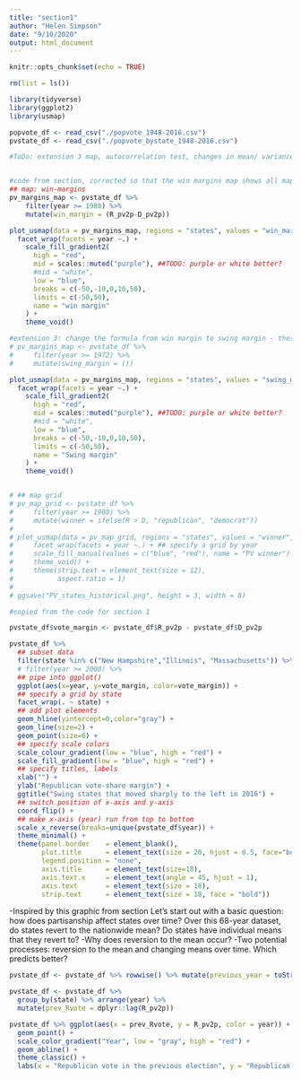 ```yaml
---
title: "section1"
author: "Helen Simpson"
date: "9/10/2020"
output: html_document
---
```


```r
knitr::opts_chunk$set(echo = TRUE)

rm(list = ls())

library(tidyverse)
library(ggplot2)
library(usmap)

popvote_df <- read_csv("./popvote_1948-2016.csv")
pvstate_df <- read_csv("./popvote_bystate_1948-2016.csv")

#ToDo: extension 3 map, autocorrelation test, changes in mean/ variance over time histograms 
```
```r

```

```r
#code from section, corrected so that the win margins map shows all maps since 1980 instead of just 2000
## map: win-margins
pv_margins_map <- pvstate_df %>%
    filter(year >= 1980) %>%
    mutate(win_margin = (R_pv2p-D_pv2p))

plot_usmap(data = pv_margins_map, regions = "states", values = "win_margin") +
  facet_wrap(facets = year ~.) +
    scale_fill_gradient2(
      high = "red", 
      mid = scales::muted("purple"), ##TODO: purple or white better?
      #mid = "white",
      low = "blue", 
      breaks = c(-50,-10,0,10,50), 
      limits = c(-50,50),
      name = "win margin"
    ) +
    theme_void()

#extension 3: change the formula from win margin to swing margin - these will not run yet bc I haven't figured out the formula yet! I'm taking a break now.
# pv_margins_map <- pvstate_df %>%
#     filter(year >= 1972) %>%
#     mutate(swing_margin = ())

plot_usmap(data = pv_margins_map, regions = "states", values = "swing_margin") +
  facet_wrap(facets = year ~.) +
    scale_fill_gradient2(
      high = "red", 
      mid = scales::muted("purple"), ##TODO: purple or white better?
      #mid = "white",
      low = "blue", 
      breaks = c(-50,-10,0,10,50), 
      limits = c(-50,50),
      name = "Swing margin"
    ) +
    theme_void()


# ## map grid
# pv_map_grid <- pvstate_df %>%
#     filter(year >= 1980) %>%
#     mutate(winner = ifelse(R > D, "republican", "democrat"))
# 
# plot_usmap(data = pv_map_grid, regions = "states", values = "winner", color = "white") +
#     facet_wrap(facets = year ~.) + ## specify a grid by year
#     scale_fill_manual(values = c("blue", "red"), name = "PV winner") +
#     theme_void() +
#     theme(strip.text = element_text(size = 12),
#           aspect.ratio = 1)
# 
# ggsave("PV_states_historical.png", height = 3, width = 8)
```

```r
#copied from the code for section 1

pvstate_df$vote_margin <- pvstate_df$R_pv2p - pvstate_df$D_pv2p

pvstate_df %>% 
  ## subset data
  filter(state %in% c("New Hampshire","Illinois", "Massachusetts")) %>%
  # filter(year >= 2000) %>%
  ## pipe into ggplot()
  ggplot(aes(x=year, y=vote_margin, color=vote_margin)) + 
  ## specify a grid by state
  facet_wrap(. ~ state) + 
  ## add plot elements
  geom_hline(yintercept=0,color="gray") +
  geom_line(size=2) + 
  geom_point(size=6) +
  ## specify scale colors
  scale_colour_gradient(low = "blue", high = "red") +
  scale_fill_gradient(low = "blue", high = "red") +
  ## specify titles, labels
  xlab("") +
  ylab("Republican vote-share margin") + 
  ggtitle("Swing states that moved sharply to the left in 2016") +
  ## switch position of x-axis and y-axis
  coord_flip() +
  ## make x-axis (year) run from top to bottom
  scale_x_reverse(breaks=unique(pvstate_df$year)) +
  theme_minimal() + 
  theme(panel.border    = element_blank(),
        plot.title      = element_text(size = 20, hjust = 0.5, face="bold"), 
        legend.position = "none",
        axis.title      = element_text(size=18),
        axis.text.x     = element_text(angle = 45, hjust = 1),
        axis.text       = element_text(size = 18),
        strip.text      = element_text(size = 18, face = "bold"))

```
-Inspired by this graphic from section
Let's start out with a basic question: how does partisanship affect states over time? Over this 68-year dataset, do states revert to the nationwide mean? Do states have individual means that they revert to?
-Why does reversion to the mean occur?
-Two potential processes: reversion to the mean and changing means over time. Which predicts better?
```r
pvstate_df <- pvstate_df %>% rowwise() %>% mutate(previous_year = toString(year - 4)) %>% group_by(state, year)

pvstate_df <- pvstate_df %>% 
  group_by(state) %>% arrange(year) %>% 
  mutate(prev_Rvote = dplyr::lag(R_pv2p))

pvstate_df %>% ggplot(aes(x = prev_Rvote, y = R_pv2p, color = year)) + 
  geom_point() + 
  scale_color_gradient("Year", low = "gray", high = "red") + 
  geom_abline() + 
  theme_classic() + 
  labs(x = "Republican vote in the previous election", y = "Republican two-party vote share in this election", title = "State-level Republican two-party vote share across elections", caption = "The black line is x = y.")

```
